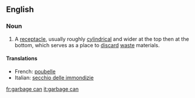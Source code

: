 ==English==
===Noun===
{{en-noun|sg=[[garbage]] [[can]]}}
# A [[receptacle]], usually roughly [[cylindrical]] and wider at the top then at the bottom, which serves as a place to [[discard]] [[waste]] materials.

====Translations====
*French: [[poubelle]] {{m}}
*Italian: [[secchio delle immondizie]]

[[fr:garbage can]]
[[it:garbage can]]